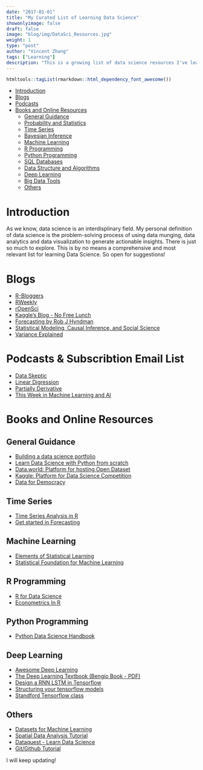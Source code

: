 ```yaml
---
date: "2017-01-01"
title: "My Curated List of Learning Data Science"
showonlyimage: false
draft: false
image: "blog/img/DataSci_Resources.jpg"
weight: 1
type: "post"
author: "Vincent Zhang"
tags: ["Learning"]
description: "This is a growing list of data science resources I've learned from or planned to learn. "
---
```


```r
htmltools::tagList(rmarkdown::html_dependency_font_awesome())
```

 
-   [Introduction](#introduction)
-   [Blogs](#blogs)
-   [Podcasts](#podcasts)
-   [Books and Online Resources](#bookonline-and-online-resources)
    -   [General Guidance](#getting-started-in-data-science)
    -   [Probability and Statistics](#probability-and-statistics)
    -   [Time Series](#time-series)
    -   [Bayesian Inference](#bayesian-inference)
    -   [Machine Learning](#machine-learning)
    -   [R Programming](#r-programming)
    -   [Python Programming](#python-programming)
    -   [SQL Databases](#sql-database)
    -   [Data Structure and Algorithms](#data-structure-and-algorithms)
    -   [Deep Learning](#deep-learning)
    -   [Big Data Tools](#big-data-tools)
    -   [Others](#others)

# Introduction

As we know, data science is an interdisplinary field. My personal definition of data science is the problem-solving process of using data munging, data analytics and data visualization to generate actionable insights. There is just so much to explore. This is by no means a comprehensive and most relevant list for learning Data Science. So open for suggestions!  


# Blogs
- [R-Bloggers](https://www.r-bloggers.com/)
- [RWeekly](https://rweekly.org/)
- [rOpenSci](http://ropensci.org/blog/)
- [Kaggle's Blog - No Free Lunch](http://blog.kaggle.com/)
- [Forecasting by Rob J Hyndman](http://robjhyndman.com/hyndsight/forecasting/)
- [Statistical Modeling, Causal Inference, and Social Science](http://andrewgelman.com/)
- [Variance Explained](http://varianceexplained.org/)


# Podcasts & Subscribtion Email List
- [Data Skeptic](http://dataskeptic.com/podcast)
- [Linear Digression](http://lineardigressions.com/)
- [Partially Derivative](http://partiallyderivative.com/)
- [This Week in Machine Learning and AI](https://twimlai.com/)

# Books and Online Resources

## General Guidance
- [Building a data science portfolio](https://www.dataquest.io/blog/build-a-data-science-portfolio/)
- [Learn Data Science with Python from scratch](https://www.analyticsvidhya.com/blog/2016/01/complete-tutorial-learn-data-science-python-scratch-2/)
- [Data.world: Platform for hosting Open Dataset](https://data.world/)
- [Kaggle: Platform for Data Science Competition](https://www.kaggle.com/competitions)
- [Data for Democracy](https://github.com/Data4Democracy)

## Time Series
- [Time Series Analysis in R](http://a-little-book-of-r-for-time-series.readthedocs.io/en/latest/src/timeseries.html)
- [Get started in Forecasting](https://www.otexts.org/fpp/)

## Machine Learning 
- [Elements of Statistical Learning](http://statweb.stanford.edu/~tibs/ElemStatLearn/)
- [Statistical Foundation for Machine Learning](https://www.otexts.org/sfml)

## R Programming
- [R for Data Science](http://r4ds.had.co.nz/)
- [Econometrics In R](https://cran.r-project.org/doc/contrib/Farnsworth-EconometricsInR.pdf)

## Python Programming
- [Python Data Science Handbook](https://github.com/jakevdp/PythonDataScienceHandbook)

## Deep Learning
- [Awesome Deep Learning](https://github.com/ChristosChristofidis/awesome-deep-learning)
- [The Deep Learning Textbook (Bengio Book - PDF)](https://raw.githubusercontent.com/HFTrader/DeepLearningBook/master/DeepLearningBook.pdf)
- [Design a RNN LSTM in Tensorflow](http://monik.in/a-noobs-guide-to-implementing-rnn-lstm-using-tensorflow/)
- [Structuring your tensorflow models](http://danijar.com/structuring-your-tensorflow-models/)
- [Standford Tensorflow class](https://web.stanford.edu/class/cs20si/index.html?utm_campaign=Data%2BElixir&utm_medium=email&utm_source=Data_Elixir_122)

## Others
- [Datasets for Machine Learning](https://docs.google.com/spreadsheets/d/1AQvZ7-Kg0lSZtG1wlgbIsrm90HaTZrJGQMz-uKRRlFw/edit#gid=0)
- [Spatial Data Analysis Tutorial](http://www.nickeubank.com/gis-in-r/)
- [Dataquest - Learn Data Science](https://www.dataquest.io/)
- [Git/Github Tutorial](http://kbroman.org/github_tutorial/)

I will keep updating! 



